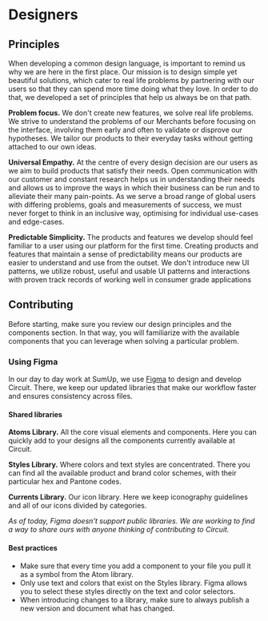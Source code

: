 
<Meta title="Introduction|Designers" />

<MDXStyles />

# Designers

## Principles

When developing a common design language, is important to remind us why we are here in the first place. Our mission is to design simple yet beautiful solutions, which cater to real life problems by
partnering with our users so that they can spend more time doing what they love. In order to do that, we
developed a set of principles that help us always be on that path.

**Problem focus.** We don't create new features, we solve real life problems. We strive to
understand the problems of our Merchants before focusing on the interface, involving them
early and often to validate or disprove our hypotheses. We tailor our products to their
everyday tasks without getting attached to our own ideas.

**Universal Empathy.** At the centre of every design decision are our users as we aim to build
products that satisfy their needs. Open communication with our customer and constant research
helps us in understanding their needs and allows us to improve the ways in which their business
can be run and to alleviate their many pain-points. As we serve a broad range of global users
with differing problems, goals and measurements of success, we must never forget to think in an
inclusive way, optimising for individual use-cases and edge-cases.

**Predictable Simplicity.** The products and features we develop should feel familiar to a user
using our platform for the first time. Creating products and features that maintain a sense of
predictability means our products are easier to understand and use from the outset.
We don't introduce new UI patterns, we utilize robust, useful and usable UI patterns and
interactions with proven track records of working well in consumer grade applications

## Contributing

Before starting, make sure you review our design principles and the components section. In that way, you will
familiarize with the available components that you can leverage when solving a particular problem.

### Using Figma

In our day to day work at SumUp, we use [Figma](https://www.figma.com/) to design and develop Circuit. There, we keep our updated
libraries that make our workflow faster and ensures consistency across files.

#### Shared libraries

**Atoms Library.** All the core visual elements and components. Here you can quickly add to your designs all the
components currently available at Circuit.

**Styles Library.** Where colors and text styles are concentrated. There you can find all the available product and brand color schemes,
with their particular hex and Pantone codes.

**Currents Library.** Our icon library. Here we keep iconography guidelines and all of our icons divided by categories.

_As of today, Figma doesn't support public libraries. We are working to find a way to share ours with anyone
thinking of contributing to Circuit._

#### Best practices

- Make sure that every time you add a component to your file you pull it as a symbol from the Atom library.
- Only use text and colors that exist on the Styles library. Figma allows you to select these styles directly on
  the text and color selectors.
- When introducing changes to a library, make sure to always publish a new version and document what has changed.
